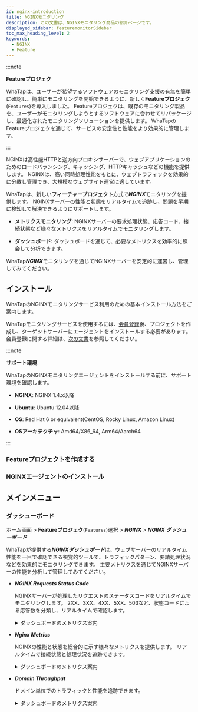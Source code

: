 ```yaml
---
id: nginx-introduction
title: NGINXモニタリング
description: この文書は、NGINXモニタリング商品の紹介ページです。
displayed_sidebar: featuremonitorSidebar
toc_max_heading_level: 2
keywords:
  - NGINX
  - Feature
---
```



:::note

**Featureプロジェク**<ScrollToLink anchor='feature-project' />

WhaTapは、ユーザーが希望するソフトウェアのモニタリング支援の有無を簡単に確認し、簡単にモニタリングを開始できるように、新しく**Featureプロジェク**(<code class='Features'>Features</code>)を導入しました。 Featureプロジェクは、既存のモニタリング製品を、ユーザーがモニタリングしようとするソフトウェアに合わせてリパッケージし、最適化されたモニタリングソリューションを提供します。 WhaTapのFeatureプロジェクを通じて、サービスの安定性と性能をより効果的に管理します。 

:::

NGINXは高性能HTTPと逆方向プロキシサーバーで、ウェブアプリケーションのためのロードバランシング、キャッシング、HTTPキャッシュなどの機能を提供します。 NGINXは、高い同時処理性能をもとに、ウェブトラフィックを効果的に分散し管理でき、大規模なウェブサイト運営に適しています。

WhaTapは、新しい**フィーチャープロジェクト**方式で***NGINX***モニタリングを提供します。 NGINXサーバーの性能と状態をリアルタイムで追跡し、問題を早期に検知して解決できるようにサポートします。

- **メトリクスモニタリング**: NGINXサーバーの要求処理状態、応答コード、接続状態など様々なメトリクスをリアルタイムでモニタリングします。

- **ダッシュボード**: ダッシュボードを通じて、必要なメトリクスを効率的に照会して分析できます。

WhaTap***NGINX***モニタリングを通じてNGINXサーバーを安定的に運営し、管理してみてください。

## インストール

WhaTapのNGINXモニタリングサービス利用のための基本インストール方法をご案内します。 

WhaTapモニタリングサービスを使用するには、[会員登録](https://www.whatap.io/ja/signup/)後、プロジェクトを作成し、ターゲットサーバーにエージェントをインストールする必要があります。 会員登録に関する詳細は、[次の文書](../account/account-manage)を参照してください。 

:::note 

**サポート環境**<ScrollToLink anchor='NGINX-supported-env' />

WhaTapのNGINXモニタリングエージェントをインストールする前に、サポート環境を確認します。 

- **NGINX**: NGINX 1.4.x以降

- **Ubuntu**: Ubuntu 12.04以降

- **OS**: Red Hat 6 or equivalent(CentOS, Rocky Linux, Amazon Linux)

- **OSアーキテクチャ**: Amd64/X86_64, Arm64/Aarch64

:::

### Featureプロジェクトを作成する


<Createprojectv2 />

### NGINXエージェントのインストール

<InstallFeature name='NGINXエージェント設定' />

## メインメニュー

### ダッシューボード

ホーム画面 > **Featureプロジェク**(<code class='Features'>Features</code>)選択 > ***NGINX*** > ***NGINX ダッシューボード***

WhaTapが提供する***NGINXダッシュボード***は、ウェブサーバーのリアルタイム性能を一目で確認できる視覚的ツールで、トラフィックパターン、要請処理状況などを効果的にモニタリングできます。 主要メトリクスを通じてNGINXサーバーの性能を分析して管理してみてください。

- ***NGINX Requests Status Code***

  NGINXサーバーが処理したリクエストのステータスコードをリアルタイムでモニタリングします。 2XX、3XX、4XX、5XX、503など、状態コードによる応答数を分類し、リアルタイムで確認します。

  <details>
  <summary>ダッシュボードのメトリクス案内</summary>

  <HttpStatus />

  </details>

- ***Nginx Metrics***

  NGINXの性能と状態を総合的に示す様々なメトリクスを提供します。 リアルタイムで接続状態と処理状況を追跡できます。

  <details>
  <summary>ダッシュボードのメトリクス案内</summary>

  - ***NGINX Connections Accepted***: NGINXサーバーが許可した接続数を表示します。 

  - ***NGINX Writing***: クライアントに応答を書いている接続数を追跡します。 

  - ***Active Connections(accepted)***: NGINXサーバーが現在処理中のクライアントとの接続数を表示します。 

  - ***Waiting***: Keep-alive状態で待機中の接続を表示します。 

  - ***Handled Request***: NGIMXサーバーが正常に処理したリクエスト数を表示します。 

  - ***NGINX Requests***: NGIMXサーバーが受信したリクエストの合計数をリアルタイムで追跡します。

  - ***NGINX Reading***: クライアントからのリクエストデータを読み取り中の接続数を表示します。 

  </details>

- ***Domain Throughput***

  ドメイン単位でのトラフィックと性能を追跡できます。 

  <details>
  <summary>ダッシュボードのメトリクス案内</summary>

  - ***Response Bytes SUM***: 応答として送信された合計バイト数を表示します。 サーバーが処理したトラフィック全体の量をモニタリングできます。

  - ***Latency Average***: 平均の応答遅延時間を表示します。 サーバーの応答速度を評価する重要なメトリクスです。

  </details>
